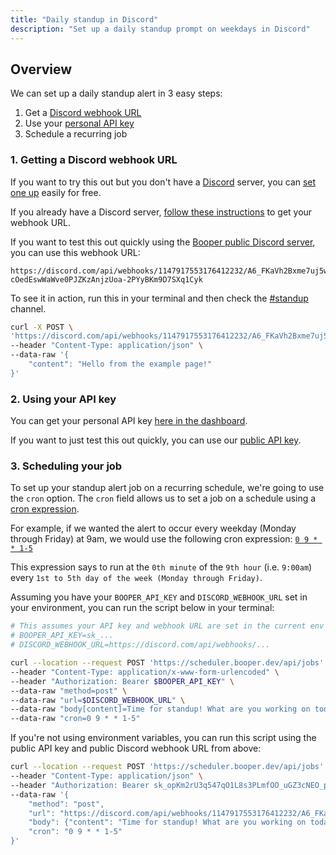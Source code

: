 ```yaml
---
title: "Daily standup in Discord"
description: "Set up a daily standup prompt on weekdays in Discord"
---
```


## Overview

We can set up a daily standup alert in 3 easy steps:

1. Get a [Discord webhook URL](https://support.discord.com/hc/en-us/articles/228383668-Intro-to-Webhooks)
2. Use your [personal API key](https://www.booper.dev/api-keys)
3. Schedule a recurring job

### 1. Getting a Discord webhook URL

If you want to try this out but you don't have a [Discord](https://discord.com/) server, you can [set one up](https://support.discord.com/hc/en-us/articles/204849977-How-do-I-create-a-server-) easily for free.

If you already have a Discord server, [follow these instructions](https://support.discord.com/hc/en-us/articles/228383668-Intro-to-Webhooks) to get your webhook URL.

If you want to test this out quickly using the [Booper public Discord server](https://discord.gg/pD7pnd2bUH), you can use this webhook URL:

```
https://discord.com/api/webhooks/1147917553176412232/A6_FKaVh2Bxme7uj5wDnh40k-cOedEswWaWve0PJZKzAnjzUoa-2PYyBKm9D7SXq1Cyk
```

To see it in action, run this in your terminal and then check the [#standup](https://discord.com/channels/1107053251498627222/1147917515075375144) channel.

```bash
curl -X POST \
'https://discord.com/api/webhooks/1147917553176412232/A6_FKaVh2Bxme7uj5wDnh40k-cOedEswWaWve0PJZKzAnjzUoa-2PYyBKm9D7SXq1Cyk' \
--header "Content-Type: application/json" \
--data-raw '{
    "content": "Hello from the example page!"
}'
```

### 2. Using your API key

You can get your personal API key [here in the dashboard](https://www.booper.dev/api-keys).

If you want to just test this out quickly, you can use our [public API key](https://www.booper.dev/g/home).

### 3. Scheduling your job

To set up your standup alert job on a recurring schedule, we're going to use the `cron` option. The `cron` field allows us to set a job on a schedule using a [cron expression](https://crontab.guru/).

For example, if we wanted the alert to occur every weekday (Monday through Friday) at 9am, we would use the following cron expression: [`0 9 * * 1-5`](https://crontab.guru/#0_9_*_*_1-5)

This expression says to run at the `0th minute` of the `9th hour` (i.e. `9:00am`) every `1st to 5th day of the week (Monday through Friday)`.

Assuming you have your `BOOPER_API_KEY` and `DISCORD_WEBHOOK_URL` set in your environment, you can run the script below in your terminal:

```bash
# This assumes your API key and webhook URL are set in the current env
# BOOPER_API_KEY=sk_...
# DISCORD_WEBHOOK_URL=https://discord.com/api/webhooks/...

curl --location --request POST 'https://scheduler.booper.dev/api/jobs' \
--header "Content-Type: application/x-www-form-urlencoded" \
--header "Authorization: Bearer $BOOPER_API_KEY" \
--data-raw "method=post" \
--data-raw "url=$DISCORD_WEBHOOK_URL" \
--data-raw "body[content]=Time for standup! What are you working on today?" \
--data-raw "cron=0 9 * * 1-5"
```

If you're not using environment variables, you can run this script using the public API key and public Discord webhook URL from above:

```bash
curl --location --request POST 'https://scheduler.booper.dev/api/jobs' \
--header "Content-Type: application/json" \
--header "Authorization: Bearer sk_opKm2rU3q547qO1L8s3PLmfOO_uGZ3cNEO_p7O5S32Q" \
--data-raw '{
    "method": "post",
    "url": "https://discord.com/api/webhooks/1147917553176412232/A6_FKaVh2Bxme7uj5wDnh40k-cOedEswWaWve0PJZKzAnjzUoa-2PYyBKm9D7SXq1Cyk",
    "body": {"content": "Time for standup! What are you working on today?"},
    "cron": "0 9 * * 1-5"
}'

```
